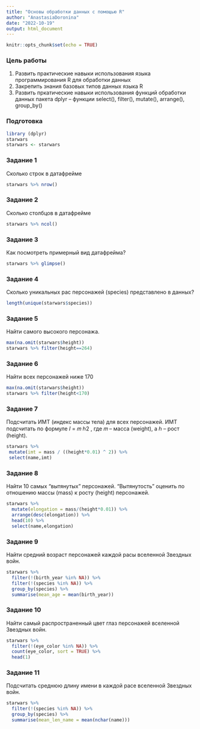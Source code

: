 ```yaml
---
title: "Основы обработки данных с помощью R"
author: "AnastasiaDoronina"
date: "2022-10-19"
output: html_document
---
```


```r
knitr::opts_chunk$set(echo = TRUE)
```

### Цель работы

1. Развить практические навыки использования языка программирования R для обработки данных
2. Закрепить знания базовых типов данных языка R
3. Развить пркатические навыки использования функций обработки данных пакета dplyr – функции
select(), filter(), mutate(), arrange(), group_by()

### Подготовка
```r
library (dplyr)
starwars
starwars <- starwars

```

### Задание 1

Сколько строк в датафрейме

```r
starwars %>% nrow()
```

### Задание 2

Сколько столбцов в датафрейме

```r
starwars %>% ncol()
```
### Задание 3

Как посмотреть примерный вид датафрейма?

```r
starwars %>% glimpse()
```
### Задание 4 
Сколько уникальных рас персонажей (species) представлено в данных?
```r
length(unique(starwars$species))
```
### Задание 5
Найти самого высокого персонажа.
```r
max(na.omit(starwars$height))
starwars %>% filter(height==264)
```
### Задание 6
Найти всех персонажей ниже 170
```r
max(na.omit(starwars$height))
starwars %>% filter(height<170)
```
### Задание 7
Подсчитать ИМТ (индекс массы тела) для всех персонажей. ИМТ подсчитать по формуле 𝐼 = 𝑚
ℎ2 , где 𝑚 – масса (weight), а ℎ – рост (height).
```r
starwars %>%
 mutate(imt = mass / ((height*0.01) ^ 2)) %>%
 select(name,imt)
```
### Задание 8 
Найти 10 самых “вытянутых” персонажей. “Вытянутость” оценить по отношению массы (mass) к росту
(height) персонажей.
```r
starwars %>%
  mutate(elongation = mass/(height*0.01)) %>%
  arrange(desc(elongation)) %>%
  head(10) %>%
  select(name,elongation)
```
### Задание 9
Найти средний возраст персонажей каждой расы вселенной Звездных войн.
```r
starwars %>%
  filter(!(birth_year %in% NA)) %>% 
  filter(!(species %in% NA)) %>%
  group_by(species) %>%
  summarise(mean_age = mean(birth_year))
```
### Задание 10
Найти самый распространенный цвет глаз персонажей вселенной Звездных войн.
```r
starwars %>%
  filter(!(eye_color %in% NA)) %>%
  count(eye_color, sort = TRUE) %>%
  head(1)
```
### Задание 11
Подсчитать среднюю длину имени в каждой расе вселенной Звездных войн.
```r
starwars %>%
  filter(!(species %in% NA)) %>%
  group_by(species) %>%
  summarise(mean_len_name = mean(nchar(name)))
```
